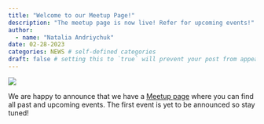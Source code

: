 ```yaml
---
title: "Welcome to our Meetup Page!"
description: "The meetup page is now live! Refer for upcoming events!"
author:
  - name: "Natalia Andriychuk"
date: 02-28-2023
categories: NEWS # self-defined categories
draft: false # setting this to `true` will prevent your post from appearing on your listing page until you're ready!
---
```


![](meetup-image.png)

We are happy to announce that we have a [Meetup page](https://www.meetup.com/rtp-r-user-group/) where you can find all past and upcoming events. The first event is yet to be announced so stay tuned!
